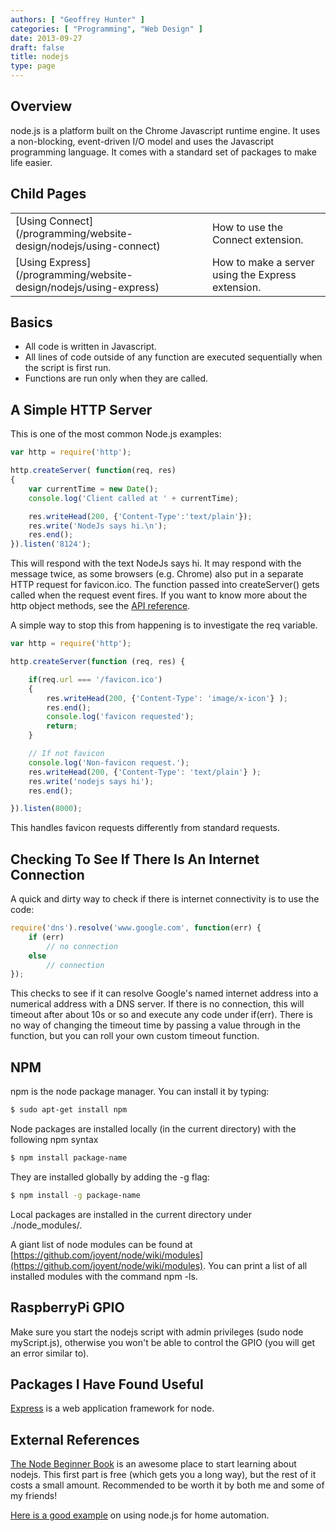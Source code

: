 ```yaml
---
authors: [ "Geoffrey Hunter" ]
categories: [ "Programming", "Web Design" ]
date: 2013-09-27
draft: false
title: nodejs
type: page
---
```



## Overview

node.js is a platform built on the Chrome Javascript runtime engine. It uses a non-blocking, event-driven I/O model and uses the Javascript programming language. It comes with a standard set of packages to make life easier.

## Child Pages

<table>
<tbody>
<tr>
<td >[Using Connect](/programming/website-design/nodejs/using-connect)</td>
<td >How to use the Connect extension.</td>
</tr>
<tr >
<td >[Using Express](/programming/website-design/nodejs/using-express)</td>
<td >How to make a server using the Express extension.</td>
</tr>
</tbody>
</table>

## Basics

* All code is written in Javascript.
* All lines of code outside of any function are executed sequentially when the script is first run.
* Functions are run only when they are called.

## A Simple HTTP Server

This is one of the most common Node.js examples:

```js    
var http = require('http');

http.createServer( function(req, res)
{
    var currentTime = new Date();
    console.log('Client called at ' + currentTime);

    res.writeHead(200, {'Content-Type':'text/plain'});
    res.write('NodeJs says hi.\n');
    res.end();
}).listen('8124');
```

This will respond with the text NodeJs says hi. It may respond with the message twice, as some browsers (e.g. Chrome) also put in a separate HTTP request for favicon.ico. The function passed into createServer() gets called when the request event fires. If you want to know more about the http object methods, see the [API reference](http://nodejs.org/api/http.html#http_class_http_server).

A simple way to stop this from happening is to investigate the req variable.

```js
var http = require('http');

http.createServer(function (req, res) { 

    if(req.url === '/favicon.ico')
    {
        res.writeHead(200, {'Content-Type': 'image/x-icon'} );
        res.end();
        console.log('favicon requested');
        return;
    }

    // If not favicon
    console.log('Non-favicon request.');
    res.writeHead(200, {'Content-Type': 'text/plain'} );
    res.write('nodejs says hi');
    res.end();

}).listen(8000);
```

This handles favicon requests differently from standard requests.

## Checking To See If There Is An Internet Connection

A quick and dirty way to check if there is internet connectivity is to use the code:

```js    
require('dns').resolve('www.google.com', function(err) {
    if (err)
        // no connection
    else
        // connection
});
```

This checks to see if it can resolve Google's named internet address into a numerical address with a DNS server. If there is no connection, this will timeout after about 10s or so and execute any code under if(err). There is no way of changing the timeout time by passing a value through in the function, but you can roll your own custom timeout function.

## NPM

npm is the node package manager. You can install it by typing:

```sh    
$ sudo apt-get install npm
```

Node packages are installed locally (in the current directory) with the following npm syntax

```sh 
$ npm install package-name
```

They are installed globally by adding the -g flag:

```sh 
$ npm install -g package-name
```

Local packages are installed in the current directory under ./node_modules/.

A giant list of node modules can be found at [https://github.com/joyent/node/wiki/modules](https://github.com/joyent/node/wiki/modules). You can print a list of all installed modules with the command npm -ls.


## RaspberryPi GPIO

Make sure you start the nodejs script with admin privileges (sudo node myScript.js), otherwise you won't be able to control the GPIO (you will get an error similar to).

## Packages I Have Found Useful

[Express](http://expressjs.com/) is a web application framework for node.

## External References

[The Node Beginner Book](http://www.nodebeginner.org/#javascript-and-nodejs) is an awesome place to start learning about nodejs. This first part is free (which gets you a long way), but the rest of it costs a small amount. Recommended to be worth it by both me and some of my friends!

[Here is a good example](https://blog.codecentric.de/en/2013/03/home-automation-with-angularjs-and-node-js-on-a-raspberry-pi/) on using node.js for home automation.